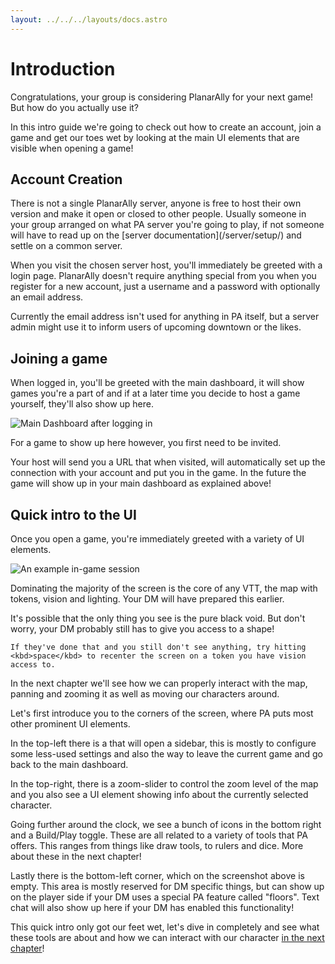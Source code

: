 ```yaml
---
layout: ../../../layouts/docs.astro
---
```



# Introduction

Congratulations, your group is considering PlanarAlly for your next game!
But how do you actually use it?

In this intro guide we're going to check out how to create an account, join a game and
get our toes wet by looking at the main UI elements that are visible when opening a game!

## Account Creation

<Info title="PA servers">
    There is not a single PlanarAlly server, anyone is free to host their own version and make it open or closed to
    other people. Usually someone in your group arranged on what PA server you're going to play, if not someone will
    have to read up on the [server documentation](/server/setup/) and settle on a common server.
</Info>

When you visit the chosen server host, you'll immediately be greeted with a login page.
PlanarAlly doesn't require anything special from you when you register for a new account,
just a username and a password with optionally an email address.

Currently the email address isn't used for anything in PA itself,
but a server admin might use it to inform users of upcoming downtown or the likes.

## Joining a game

When logged in, you'll be greeted with the main dashboard, it will show games you're a part of and if at a later time you decide to host a game yourself, they'll also show up here.

![Main Dashboard after logging in](./assets/dashboard.png)

For a game to show up here however, you first need to be invited.

Your host will send you a URL that when visited, will automatically set up the connection with your account and put you in the game.
In the future the game will show up in your main dashboard as explained above!

## Quick intro to the UI

Once you open a game, you're immediately greeted with a variety of UI elements.

![An example in-game session](./assets/in-game.png)

Dominating the majority of the screen is the core of any VTT, the map with tokens, vision and lighting.
Your DM will have prepared this earlier.

<Warning title="It's all black?!">
    It's possible that the only thing you see is the pure black void. But don't worry, your DM probably still has to
    give you access to a shape!

    If they've done that and you still don't see anything, try hitting <kbd>space</kbd> to recenter the screen on a token you have vision access to.

</Warning>

In the next chapter we'll see how we can properly interact with the map, panning and zooming it as well as moving our characters around.

Let's first introduce you to the corners of the screen, where PA puts most other prominent UI elements.

In the top-left there is a <Cog /> that will open a sidebar,
this is mostly to configure some less-used settings and also the way to leave the current game and go back to the main dashboard.

In the top-right, there is a zoom-slider to control the zoom level of the map and you also see a UI element showing info about the currently selected character.

Going further around the clock, we see a bunch of icons in the bottom right and a Build/Play toggle.
These are all related to a variety of tools that PA offers. This ranges from things like draw tools, to rulers and dice.
More about these in the next chapter!

Lastly there is the bottom-left corner, which on the screenshot above is empty.
This area is mostly reserved for DM specific things, but can show up on the player side if your DM uses a special PA feature called "floors".
Text chat will also show up here if your DM has enabled this functionality!

This quick intro only got our feet wet, let's dive in completely and see what these tools are about and how we can interact with our character [in the next chapter](/learn/player/interaction/)!
